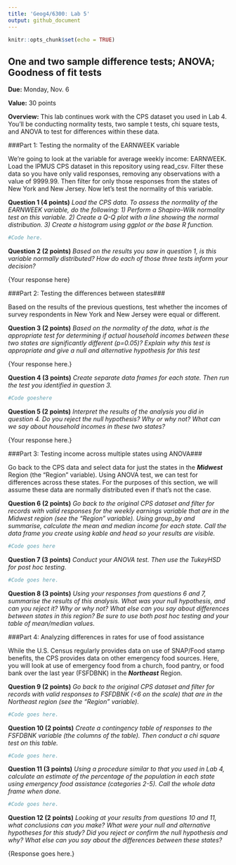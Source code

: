 ```yaml
---
title: 'Geog4/6300: Lab 5'
output: github_document
---
```


```r
knitr::opts_chunk$set(echo = TRUE)
```

## One and two sample difference tests; ANOVA; Goodness of fit tests

**Due:** Monday, Nov. 6

**Value:** 30 points

**Overview:**
This lab continues work with the CPS dataset you used in Lab 4. You'll be conducting normality tests, two sample t tests, chi square tests, and ANOVA to test for differences within these data.

###Part 1: Testing the normality of the EARNWEEK variable

We're going to look at the variable for average weekly income: EARNWEEK. Load the IPMUS CPS dataset in this repository using read_csv. Filter these data so you have only valid responses, removing any observations with a value of 9999.99. Then filter for only those responses from the states of New York and New Jersey. Now let's test the normality of this variable.

**Question 1 (4 points)** _Load the CPS data. To assess the normality of the EARNWEEK variable, do the following: 1) Perform a Shapiro-Wilk normality test on this variable. 2) Create a Q-Q plot with a line showing the normal distribution. 3) Create a histogram using ggplot or the base R function._

```r
#Code here.
```


**Question 2 (2 points)** _Based on the results you saw in question 1, is this variable normally distributed? How do each of those three tests inform your decision?_

{Your response here}

###Part 2: Testing the differences between states###

Based on the results of the previous questions, test whether the incomes of survey respondents in New York and New Jersey were equal or different.

**Question 3 (2 points)** _Based on the normality of the data, what is the appropriate test for determining if actual household incomes between these two states are significantly different (p=0.05)? Explain why this test is appropriate and give a null and alternative hypothesis for this test_

{Your response here.}

**Question 4 (3 points)** _Create separate data frames for each state. Then run the test you identified in question 3._

```r
#Code goeshere
```


**Question 5 (2 points)** _Interpret the results of the analysis you did in question 4. Do you reject the null hypothesis? Why or why not? What can we say about household incomes in these two states?_

{Your response here.}

###Part 3: Testing income across multiple states using ANOVA###

Go back to the CPS data and select data for just the states in the _**Midwest**_ Region (the "Region" variable). Using ANOVA test, we can test for differences across these states. For the purposes of this section, we will assume these data are normally distributed even if that's not the case.

**Question 6 (2 points)** _Go back to the original CPS dataset and filter for records with valid responses for the weekly earnings variable that are in the Midwest region (see the "Region" variable). Using group_by and summarise, calculate the mean and median income for each state. Call the data frame you create using kable and head so your results are visible._

```r
#Code goes here
```


**Question 7 (3 points)** _Conduct your ANOVA test. Then use the TukeyHSD for post hoc testing._

```r
#Code goes here.
```


**Question 8 (3 points)** _Using your responses from questions 6 and 7, summarise the results of this analysis. What was your null hypothesis, and can you reject it? Why or why not? What else can you say about differences between states in this region? Be sure to use both post hoc testing and your table of mean/median values._

###Part 4: Analyzing differences in rates for use of food assistance

While the U.S. Census regularly provides data on use of SNAP/Food stamp benefits, the CPS provides data on other emergency food sources. Here, you will look at use of emergency food from a church, food pantry, or food bank over the last year (FSFDBNK) in the _**Northeast**_ Region.

**Question 9 (2 points)** _Go back to the original CPS dataset and filter for records with valid responses to FSFDBNK (<6 on the scale) that are in the Northeast region (see the "Region" variable)._

```r
#Code goes here.
```


**Question 10 (2 points)** _Create a contingency table of responses to the FSFDBNK variable (the columns of the table). Then conduct a chi square test on this table._

```r
#Code goes here.
```


**Question 11 (3 points)** _Using a procedure similar to that you used in Lab 4, calculate an estimate of the percentage of the population in each state using emergency food assistance (categories 2-5). Call the whole data frame when done._

```r
#Code goes here.
```


**Question 12 (2 points)** _Looking at your results from questions 10 and 11, what conclusions can you make? What were your null and alternative hypotheses for this study? Did you reject or confirm the null hypothesis and why? What else can you say about the differences between these states?_

{Response goes here.}